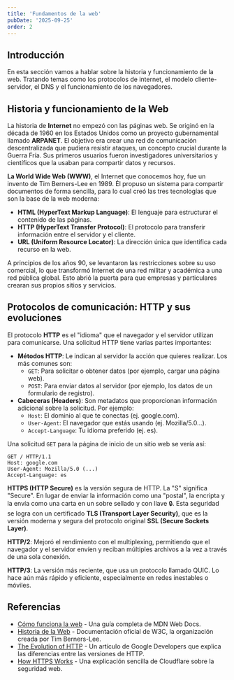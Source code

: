 ```yaml
---
title: 'Fundamentos de la web'
pubDate: '2025-09-25'
order: 2
---
```


## Introducción

En esta sección vamos a hablar sobre la historia y funcionamiento de la web. Tratando temas como los protocolos de internet, el modelo cliente-servidor, el DNS y el funcionamiento de los navegadores.


## Historia y funcionamiento de la Web

La historia de __Internet__ no empezó con las páginas web. Se originó en la década de 1960 en los Estados Unidos como un proyecto gubernamental llamado __ARPANET__. El objetivo era crear una red de comunicación descentralizada que pudiera resistir ataques, un concepto crucial durante la Guerra Fría. Sus primeros usuarios fueron investigadores universitarios y científicos que la usaban para compartir datos y recursos.

__La World Wide Web (WWW)__, el Internet que conocemos hoy, fue un invento de Tim Berners-Lee en 1989. Él propuso un sistema para compartir documentos de forma sencilla, para lo cual creó las tres tecnologías que son la base de la web moderna:

- __HTML (HyperText Markup Language)__: El lenguaje para estructurar el contenido de las páginas.
- __HTTP (HyperText Transfer Protocol)__: El protocolo para transferir información entre el servidor y el cliente.
- __URL (Uniform Resource Locator)__: La dirección única que identifica cada recurso en la web.

A principios de los años 90, se levantaron las restricciones sobre su uso comercial, lo que transformó Internet de una red militar y académica a una red pública global. Esto abrió la puerta para que empresas y particulares crearan sus propios sitios y servicios.

## Protocolos de comunicación: HTTP y sus evoluciones

El protocolo __HTTP__ es el "idioma" que el navegador y el servidor utilizan para comunicarse. Una solicitud HTTP tiene varias partes importantes:

- __Métodos HTTP__: Le indican al servidor la acción que quieres realizar. Los más comunes son:
    - `GET`: Para solicitar o obtener datos (por ejemplo, cargar una página web).
    - `POST`: Para enviar datos al servidor (por ejemplo, los datos de un formulario de registro).
- __Cabeceras (Headers)__: Son metadatos que proporcionan información adicional sobre la solicitud. Por ejemplo:
    - `Host`: El dominio al que te conectas (ej. google.com).
    - `User-Agent`: El navegador que estás usando (ej. Mozilla/5.0...).
    - `Accept-Language`: Tu idioma preferido (ej. es).

Una solicitud `GET` para la página de inicio de un sitio web se vería así:
```
GET / HTTP/1.1
Host: google.com
User-Agent: Mozilla/5.0 (...)
Accept-Language: es
```
__HTTPS (HTTP Secure)__ es la versión segura de HTTP. La "S" significa "Secure". En lugar de enviar la información como una "postal", la encripta y la envía como una carta en un sobre sellado y con llave 🔒. Esta seguridad se logra con un certificado __TLS (Transport Layer Security)__, que es la versión moderna y segura del protocolo original __SSL (Secure Sockets Layer)__.

__HTTP/2__: Mejoró el rendimiento con el multiplexing, permitiendo que el navegador y el servidor envíen y reciban múltiples archivos a la vez a través de una sola conexión.

__HTTP/3__: La versión más reciente, que usa un protocolo llamado QUIC. Lo hace aún más rápido y eficiente, especialmente en redes inestables o móviles.

## Referencias

- [Cómo funciona la web](https://developer.mozilla.org/es/docs/Learn/Getting_started_with_the_web) - Una guía completa de MDN Web Docs.
- [Historia de la Web](https://www.w3.org/History/19921103-hypertext/hypertext/WWW/TheProject.html) - Documentación oficial de W3C, la organización creada por Tim Berners-Lee.
- [The Evolution of HTTP](https://www.google.com/search?q=https://web.dev/http-evolution/) - Un artículo de Google Developers que explica las diferencias entre las versiones de HTTP.
- [How HTTPS Works](https://www.cloudflare.com/learning/ssl/what-is-https/) - Una explicación sencilla de Cloudflare sobre la seguridad web.


